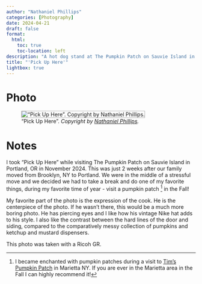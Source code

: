 ```yaml
--- 
author: "Nathaniel Phillips" 
categories: [Photography] 
date: 2024-04-21
draft: false
format:
  html:
    toc: true
    toc-location: left
description: "A hot dog stand at The Pumpkin Patch on Sauvie Island in Portland, OR" 
title: "'Pick Up Here'" 
lightbox: true
---
```


# Photo

!["Pick Up Here". _Copyright by [Nathaniel Phillips](https://www.nathanieldphillips.co)._](../assets/photo_pumpkinpatch.jpg){style="border: 1px solid darkgray;"}

# Notes

I took "Pick Up Here" while visiting The Pumpkin Patch on Sauvie Island in Portland, OR in November 2024. This was just 2 weeks after our family moved from Brooklyn, NY to Portland. We were in the middle of a stressful move and we decided we had to take a break and do one of my favorite things, during my favorite time of year - visit a pumpkin patch [^1] in the Fall!

My favorite part of the photo is the expression of the cook. He is the centerpiece of the photo. If he wasn't there, this would be a much more boring photo. He has piercing eyes and I like how his vintage Nike hat adds to his style. I also like the contrast between the hard lines of the door and siding, compared to the comparatively messy collection of pumpkins and ketchup and mustard dispensers.

This photo was taken with a Ricoh GR.


[^1]: I became enchanted with pumpkin patches during a visit to [Tim's Pumpkin Patch](https://www.timspumpkinpatch.com/) in Marietta NY. If you are ever in the Marietta area in the Fall I can highly recommend it!

